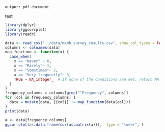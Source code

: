 ```
output: pdf_document
```

test

```r
library(dplyr)
library(ggcorrplot)
library(readr)
```

```r
data <- read_csv("../data/mxmh_survey_results.csv", show_col_types = FALSE)
columns <- colnames(data)
map_function <- function(x) {
  case_when(
    x == "Never" ~ 0,
    x == "Rarely"~ 1,
    x == "Sometimes"~ 2,
    x == "Very frequently"~ 3,
    TRUE ~ NA_integer_  # If none of the conditions are met, return NA
  )
}
frequency_columns = columns[grep("^Frequency", columns)]
for (col in frequency_columns) {
  data = mutate(data, {{col}} := map_function(data[col]))
}
print(data)
```

```r
a <- data[frequency_columns]
ggcorrplot(as.data.frame(cor(as.matrix(a))),  type = "lower", )
```

